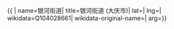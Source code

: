 {{ {{{1|PRC admin/showdata}}}|
name=银河街道|
title=银河街道 (大庆市)|
lat=|
lng=|
wikidata=Q104028661|
wikidata-original-name=|
arg={{{arg|}}}}}